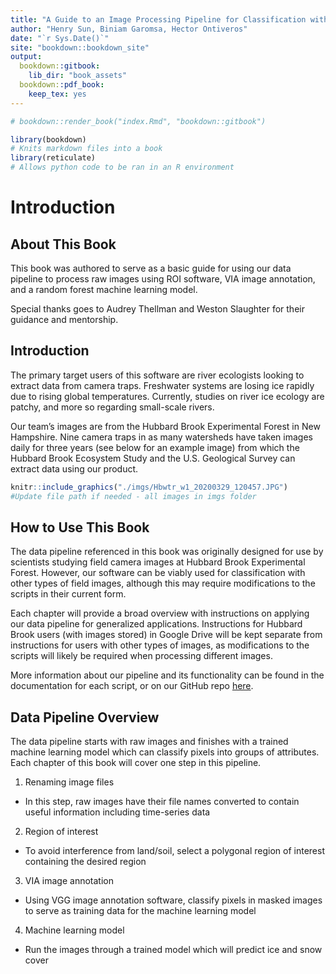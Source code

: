 ```yaml
---
title: "A Guide to an Image Processing Pipeline for Classification with Machine Learning"
author: "Henry Sun, Biniam Garomsa, Hector Ontiveros"
date: "`r Sys.Date()`"
site: "bookdown::bookdown_site"
output:
  bookdown::gitbook:
    lib_dir: "book_assets"
  bookdown::pdf_book:
    keep_tex: yes
---
```


```r
# bookdown::render_book("index.Rmd", "bookdown::gitbook")
```

```r
library(bookdown) 
# Knits markdown files into a book
library(reticulate)
# Allows python code to be ran in an R environment
```

# Introduction

## About This Book

This book was authored to serve as a basic guide for using our data pipeline to
process raw images using ROI software, VIA image annotation, and a random forest machine
learning model.

Special thanks goes to Audrey Thellman and Weston Slaughter for their guidance and
mentorship.  


## Introduction 

The primary target users of this software are river ecologists looking to extract data from camera traps. Freshwater systems are losing ice rapidly due to rising global temperatures. Currently, studies on river ice ecology are patchy, and more so regarding small-scale rivers. 

Our team's images are from the Hubbard Brook Experimental Forest in New Hampshire. Nine camera traps in as many watersheds have taken images daily for three years (see below for an example image) from which the Hubbard Brook Ecosystem Study and the U.S. Geological Survey can extract data using our product. 


```r
knitr::include_graphics("./imgs/Hbwtr_w1_20200329_120457.JPG")
#Update file path if needed - all images in imgs folder

```


## How to Use This Book

The data pipeline referenced in this book was originally designed for use by scientists studying field camera images at Hubbard Brook Experimental Forest. However, our software can be viably used for classification with other types of field images, although this may require modifications to the scripts in their current form.

Each chapter will provide a broad overview with instructions on applying our data pipeline for generalized applications. Instructions for Hubbard Brook users (with images stored)
in Google Drive will be kept separate from instructions for users with other types of images,
as modifications to the scripts will likely be required when processing different images.

More information about our pipeline and its functionality can be found in the documentation
for each script, or on our GitHub repo [here](https://github.com/audreythellman/hbwater_cameratrap_pheno).


## Data Pipeline Overview

The data pipeline starts with raw images and finishes with a trained machine learning model
which can classify pixels into groups of attributes. Each chapter of this book will
cover one step in this pipeline.

1. Renaming image files
* In this step, raw images have their file names converted to contain useful information
including time-series data
2. Region of interest
* To avoid interference from land/soil, select a polygonal region of interest containing
the desired region 
3. VIA image annotation
* Using VGG image annotation software, classify pixels in masked images to serve as
training data for the machine learning model
4. Machine learning model
* Run the images through a trained model which will predict ice and snow cover



